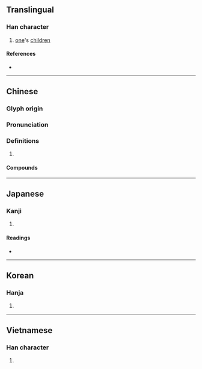 {{character info}}
==Translingual==

===Han character===
{{Han char|rn=39|rad=子|as=05|sn=8|four=47407|canj=VEND|ids=⿱奴子}}

# [[one]]'s [[children]]

====References====
* {{Han ref|kx=0279.090|dkj=06967|dj=0548.010|hdz=21015.010|uh=5B65|ud=23397|bh=CC56|bd=52310}}

----

==Chinese==
{{zh-forms}}

===Glyph origin===
{{Han etym}}

===Pronunciation===
{{zh-pron
|m=nú
|c=nou4
|mn=lô͘
|mc=y
|oc=y
|cat=
}}

===Definitions===
{{zh-hanzi}}

# {{rfdef|zh}}

====Compounds====
{{zh-der|妻孥|孥戮|罪人不孥}}

----

==Japanese==

===Kanji===
{{ja-kanji|grade=|rs=子05}}

# {{rfdef|ja|sort=子05}}

====Readings====
* {{ja-readings|on=[[ど]] (do), [[ぬ]] (nu)|kun=[[つまこ]] (tsumako)}}

----

==Korean==

===Hanja===
{{ko-hanja|hangeul=노|rv=no|mr=no}}

# {{rfdef|ko|sort=子05}}

----

==Vietnamese==

===Han character===
{{vi-readings|reading=nua|rs=子05}}

# {{rfdef|vi|sort=子05}}
